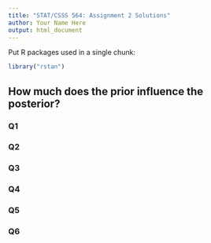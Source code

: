 ```yaml
---
title: "STAT/CSSS 564: Assignment 2 Solutions"
author: Your Name Here
output: html_document
---
```


Put R packages used in a single chunk:
```r
library("rstan")
```


## How much does the prior influence the posterior?

### Q1

### Q2

### Q3

### Q4

### Q5

### Q6


